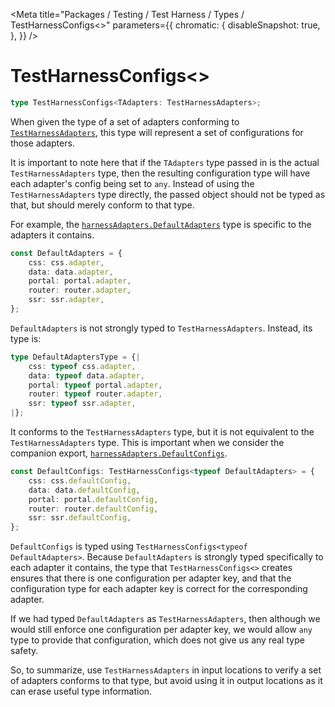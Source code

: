 
<Meta
    title="Packages / Testing / Test Harness / Types / TestHarnessConfigs<>"
    parameters={{
        chromatic: {
            disableSnapshot: true,
        },
    }}
/>

# TestHarnessConfigs\<>

```ts
type TestHarnessConfigs<TAdapters: TestHarnessAdapters>;
```

When given the type of a set of adapters conforming to [`TestHarnessAdapters`](/docs/testing-test-harness-types-testharnessadapters--page), this type will represent a set of configurations for those adapters.

It is important to note here that if the `TAdapters` type passed in is the actual `TestHarnessAdapters` type, then the resulting configuration type will have each adapter's config being set to `any`. Instead of using the `TestHarnessAdapters` type directly, the passed object should not be typed as that, but should merely conform to that type.

For example, the [`harnessAdapters.DefaultAdapters`](/docs/testing-test-harness-exports-harnessadapters--page) type is specific to the adapters it contains.

```ts
const DefaultAdapters = {
    css: css.adapter,
    data: data.adapter,
    portal: portal.adapter,
    router: router.adapter,
    ssr: ssr.adapter,
};
```

`DefaultAdapters` is not strongly typed to `TestHarnessAdapters`. Instead, its type is:

```ts
type DefaultAdaptersType = {|
    css: typeof css.adapter,
    data: typeof data.adapter,
    portal: typeof portal.adapter,
    router: typeof router.adapter,
    ssr: typeof ssr.adapter,
|};
```

It conforms to the `TestHarnessAdapters` type, but it is not equivalent to the `TestHarnessAdapters` type. This is important when we consider the companion export, [`harnessAdapters.DefaultConfigs`](/docs/testing-test-harness-exports-harnessadapters--page).

```ts
const DefaultConfigs: TestHarnessConfigs<typeof DefaultAdapters> = {
    css: css.defaultConfig,
    data: data.defaultConfig,
    portal: portal.defaultConfig,
    router: router.defaultConfig,
    ssr: ssr.defaultConfig,
};
```

`DefaultConfigs` is typed using `TestHarnessConfigs<typeof DefaultAdapters>`. Because `DefaultAdapters` is strongly typed specifically to each adapter it contains, the type that `TestHarnessConfigs<>` creates ensures that there is one configuration per adapter key, and that the configuration type for each adapter key is correct for the corresponding adapter.

If we had typed `DefaultAdapters` as `TestHarnessAdapters`, then although we would still enforce one configuration per adapter key, we would allow `any` type to provide that configuration, which does not give us any real type safety.

So, to summarize, use `TestHarnessAdapters` in input locations to verify a set of adapters conforms to that type, but avoid using it in output locations as it can erase useful type information.
